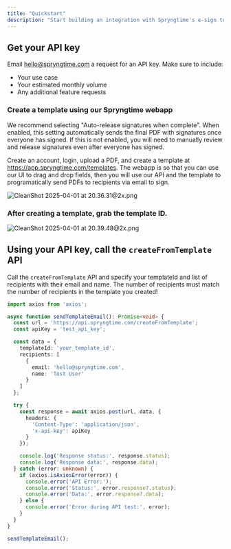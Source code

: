 ```yaml
---
title: "Quickstart"
description: "Start building an integration with Spryngtime's e-sign tool"
---
```


## Get your API key

Email [hello@spryngtime.com](mailto:hello@spryngtime.com) a request for an API key. Make sure to include:

- Your use case
- Your estimated monthly volume
- Any additional feature requests

### Create a template using our Spryngtime webapp

<Note>
  We recommend selecting "Auto-release signatures when complete". When enabled, this setting automatically sends the final PDF with signatures once everyone has signed. If this is not enabled, you will need to manually review and release signatures even after everyone has signed.
</Note>

Create an account, login, upload a PDF, and create a template at https://app.spryngtime.com/templates. The webapp is so that you can use our UI to drag and drop fields, then you will use our API and the template to programatically send PDFs to recipients via email to sign.

![CleanShot 2025-04-01 at 20.36.31@2x.png](/CleanShot2025-04-01at20.36.31@2x.png)

### After creating a template, grab the template ID.

![CleanShot 2025-04-01 at 20.39.48@2x.png](/CleanShot2025-04-01at20.39.48@2x.png)

## Using your API key, call the `createFromTemplate` API

Call the `createFromTemplate` API and specify your templateId and list of recipients with their email and name. The number of recipients must match the number of recipients in the template you created\!

```typescript
import axios from 'axios';

async function sendTemplateEmail(): Promise<void> {
  const url = 'https://api.spryngtime.com/createFromTemplate';
  const apiKey = 'test_api_key';

  const data = {
    templateId: 'your_template_id',
    recipients: [
      {
        email: 'hello@spryngtime.com',
        name: 'Test User'
      }
    ]
  };

  try {
    const response = await axios.post(url, data, {
      headers: {
        'Content-Type': 'application/json',
        'x-api-key': apiKey
      }
    });

    console.log('Response status:', response.status);
    console.log('Response data:', response.data);
  } catch (error: unknown) {
    if (axios.isAxiosError(error)) {
      console.error('API Error:');
      console.error('Status:', error.response?.status);
      console.error('Data:', error.response?.data);
    } else {
      console.error('Error during API test:', error);
    }
  }
}

sendTemplateEmail();
```